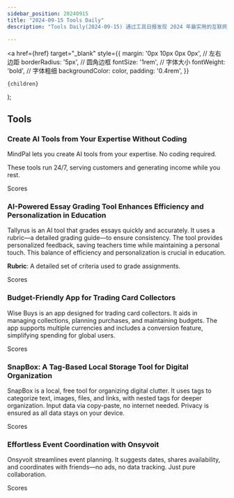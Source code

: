 ```yaml
---
sidebar_position: 20240915
title: "2024-09-15 Tools Daily"
description: "Tools Daily(2024-09-15) 通过工具日报发现 2024 年最实用的互联网软件、AI工具和产品！"

---
```



  <a
    href={href}
    target="_blank"
    style={{
      margin: '0px 10px 0px 0px', // 左右边距
      borderRadius: '5px', // 圆角边框
      fontSize: '1rem', // 字体大小
      fontWeight: 'bold', // 字体粗细
      backgroundColor: color,
      padding: '0.4rem',
    }}
  >
    {children}
  </a>
);


## Tools

### Create AI Tools from Your Expertise Without Coding

MindPal lets you create AI tools from your expertise. No coding required.

These tools run 24/7, serving customers and generating income while you rest.

<Link href="/news/2024/09/15/Create-AI-Tools-from-Your-Expertise-Without-Coding" color="#B0C4DE">Scores</Link>

### AI-Powered Essay Grading Tool Enhances Efficiency and Personalization in Education

Tallyrus is an AI tool that grades essays quickly and accurately. It uses a rubric—a detailed grading guide—to ensure consistency. The tool provides personalized feedback, saving teachers time while maintaining a personal touch. This balance of efficiency and personalization is crucial in education.

**Rubric**: A detailed set of criteria used to grade assignments.

<Link href="/news/2024/09/15/AIPowered-Essay-Grading-Tool-Enhances-Efficiency-and-Persona" color="#B0C4DE">Scores</Link>

### Budget-Friendly App for Trading Card Collectors

Wise Buys is an app designed for trading card collectors. It aids in managing collections, planning purchases, and maintaining budgets. The app supports multiple currencies and includes a conversion feature, simplifying spending for global users.

<Link href="/news/2024/09/15/BudgetFriendly-App-for-Trading-Card-Collectors" color="#B0C4DE">Scores</Link>

### SnapBox: A Tag-Based Local Storage Tool for Digital Organization

SnapBox is a local, free tool for organizing digital clutter. It uses tags to categorize text, images, files, and links, with nested tags for deeper organization. Input data via copy-paste, no internet needed. Privacy is ensured as all data stays on your device.

<Link href="/news/2024/09/15/SnapBox-A-TagBased-Local-Storage-Tool-for-Digital-Organizati" color="#B0C4DE">Scores</Link>

### Effortless Event Coordination with Onsyvoit

Onsyvoit streamlines event planning. It suggests dates, shares availability, and coordinates with friends—no ads, no data tracking. Just pure collaboration.

<Link href="/news/2024/09/15/Effortless-Event-Coordination-with-Onsyvoit" color="#B0C4DE">Scores</Link>

